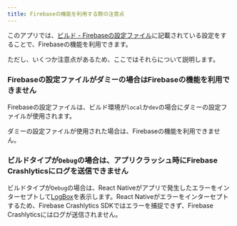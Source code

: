 ```yaml
---
title: Firebaseの機能を利用する際の注意点
---
```


このアプリでは、[ビルド - Firebaseの設定ファイル](../build-configuration/firebase-setting-file)に記載されている設定をすることで、Firebaseの機能を利用できます。

ただし、いくつか注意点があるため、ここではそれらについて説明します。

### Firebaseの設定ファイルがダミーの場合はFirebaseの機能を利用できません

Firebaseの設定ファイルは、ビルド環境が`local`か`dev`の場合にダミーの設定ファイルが使用されます。

ダミーの設定ファイルが使用された場合は、Firebaseの機能を利用できません。

### ビルドタイプが`Debug`の場合は、アプリクラッシュ時にFirebase Crashlyticsにログを送信できません

ビルドタイプが`Debug`の場合は、React Nativeがアプリで発生したエラーをインターセプトして[LogBox](https://reactnative.dev/docs/debugging#logbox)を表示します。React Nativeがエラーをインターセプトするため、Firebase Crashlytics SDKではエラーを捕捉できず、Firebase Crashlyticsにはログが送信されません。
